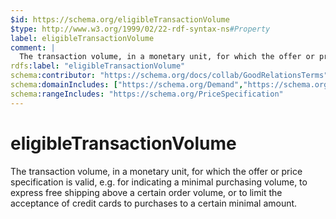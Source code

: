 ```yaml
---
$id: https://schema.org/eligibleTransactionVolume
$type: http://www.w3.org/1999/02/22-rdf-syntax-ns#Property
label: eligibleTransactionVolume
comment: |
  The transaction volume, in a monetary unit, for which the offer or price specification is valid, e.g. for indicating a minimal purchasing volume, to express free shipping above a certain order volume, or to limit the acceptance of credit cards to purchases to a certain minimal amount.
rdfs:label: "eligibleTransactionVolume"
schema:contributor: "https://schema.org/docs/collab/GoodRelationsTerms"
schema:domainIncludes: ["https://schema.org/Demand","https://schema.org/Offer","https://schema.org/PriceSpecification"]
schema:rangeIncludes: "https://schema.org/PriceSpecification"
---
```


# eligibleTransactionVolume

The transaction volume, in a monetary unit, for which the offer or price specification is valid, e.g. for indicating a minimal purchasing volume, to express free shipping above a certain order volume, or to limit the acceptance of credit cards to purchases to a certain minimal amount.

